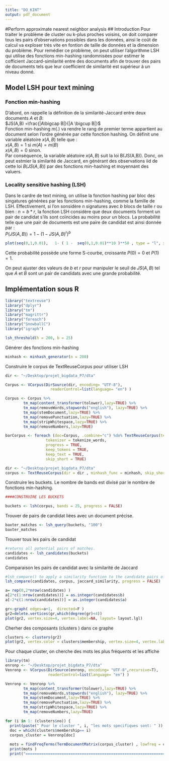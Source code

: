 ```yaml
---
title: "DO_KINT"
output: pdf_document
---
```


#Perform approximate nearest neighbor analysis
## Introduction
Pour traiter le problème de cluster ou k-plus proches voisins, on doit comparer tous les pairs d'observations possibles dans les données, ainsi le coût de calcul va exploser très vite en fontion de taille de données et la dimension du problème. Pour remédier ce problème, on peut utiliser l'algorithme LSH qui utilise des fonctions min-hashing randomnisées pour estimer le cofficient Jaccard-similarité entre des documents afin de trouver des pairs de documents tels que leur coefficient de similarité est supérieur à un niveau donné. 

## Model LSH pour text mining

### Fonction min-hashing

D'abord, on rappelle la définition de la similarité-Jaccard entre deux documents $A$ et $B$:  
$JS(A,B) =\frac{|A\bigcap B|}{|A \bigcup B|}$  
Fonction min-hashing $m(. )$ va rendre le rang de premier terme appartient au document selon l'ordre générée par cette fonction hashing. On définit une variable aléatoire $x(A,B)$ telle que :  
$x(A,B) = 1$ si $m(A) = m(B)$   
$x(A,B) =0$  sinon.   
Par conséquence, la variable aléatoire $x(A,B)$ suit la loi B(JS(A,B)). Donc, on peut estmier la similarité de Jaccard, en générant des observations iid de cette loi $B(JS(A,B))$ par des fonctions min-hashing et moyennant des valuers.  

### Locality sensitive hashing (LSH)
Dans le cardre de text mining, on utilise la fonction hashing par bloc des singatures générées par les fonctions min-hashing, comme la famille de LSH. Effectivement, si l'on sonsidère $n$ signatures avec $b$ blocs de taille $r$ ou bien : $n= b*r$, la fonction LSH considère que deux documents forment un pair de candidat s'ils sont coïncides au moins pour un blocs. La probabilité telle que une pair de documents est une paire de candidat est ainsi donnée par :  
$P(JS(A,B)) = 1 - ( 1-JS(A,B)^{r} )^ b$  


```r
plot(seq(0,1,0.01),   1- ( 1 -  seq(0,1,0.01)**10 )**50 , type = "l", xlab = "JS(A,B)", ylab = "P(JS(A,B)) ", col="red" )

```

Cette  probabilité possède une forme S-courbe, croissante $P(0) = 0$ et $P(1) =1$.  



On peut ajuster des valeurs de $b$ et $r$ pour manipuler le seuil de $JS(A,B)$ tel que $A$ et $B$ sont un pair de candidats avec une grande probabilité.

## Implémentation sous R 


```r
library("textreuse")
library("dplyr")
library("tm")
library("magrittr")
library("foreach")
library("SnowballC")
library("igraph")
```

```r
lsh_threshold(h = 200, b = 25)
```

Générer des fonctions min-hashing 

```r
minhash <- minhash_generator(n = 200)
```

Construire le corpus de TextReuseCorpus pour utiliser LSH

```r

dir <- "~/Desktop/projet_bigdata_P7/dta"

Corpus <- VCorpus(DirSource(dir, encoding= "UTF-8"), 
                    readerControl=list(language= "en") )   

Corpus <- Corpus %>%
        tm_map(content_transformer(tolower),lazy=TRUE) %>%
        tm_map(removeWords,stopwords("english"), lazy=TRUE) %>%
        tm_map(stemDocument,lazy=TRUE) %>% 
        tm_map(removePunctuation,lazy=TRUE) %>% 
        tm_map(stripWhitespace,lazy=TRUE) %>%
        tm_map(removeNumbers,lazy=TRUE)
```


```r

barCorpus <- foreach (doc=Corpus, .combine="c") %do% TextReuseCorpus(text=doc$content, 
                  tokenizer = tokenize_words,
                  progress = TRUE,
                  keep_tokens = TRUE,
                  keep_text = TRUE, 
                  skip_short = TRUE)

```


```r
dir <- "~/Desktop/projet_bigdata_P7/dta"
corpus <- TextReuseCorpus(dir = dir , minhash_func = minhash, skip_short = TRUE, n=10)
```

Construire les buckets. Le nombre de bands est divisé par le nombre de fonctions min-hashing.

```r
####CONSTRUIRE LES BUCKETS 

buckets <- lsh(corpus, bands = 25, progress = FALSE)
```



Trouver de pairs de candidat liées avec un document précise.
```r
baxter_matches <- lsh_query(buckets, "100")
baxter_matches
```


Trouver tous les pairs de candidat
```r
#returns all potential pairs of matches.
candidates <- lsh_candidates(buckets)
candidates
```



Comparaison les pairs de candidat avec la similarité de Jaccard
```r
#lsh_compare() to apply a similarity function to the candidate pairs of documents
lsh_compare(candidates, corpus, jaccard_similarity, progress = FALSE)
```




```r
a= rep(0,2*nrow(candidates) )
a[2*c(1:nrow(candidates))] = as.integer(candidates$b)
a[-2*c(1:nrow(candidates))] = as.integer(candidates$a)
```



```r
gr<-graph( edges=a+1,  directed=F ) 
gr2=delete.vertices(gr,which(degree(gr)<4))
plot(gr2, vertex.size=4, vertex.label=NA, layout= layout.lgl) 

```


Cherher des composants (clusters ) dans ce graphe 

```r
clusters <- clusters(gr2)
plot(gr2, vertex.color = clusters$membership, vertex.size=4, vertex.label=NA, layout= layout.lgl)
```


Pour chaque cluster, on cherche des mots les plus fréquents et les affiche 


```r
library(tm)
enronp <- "~/Desktop/projet_bigdata_P7/dta"
Venronp <- VCorpus(DirSource(enronp, encoding= "UTF-8",recursive=T),
                   readerControl=list(language= "en") ) 

Venronp <- Venronp %>%
        tm_map(content_transformer(tolower),lazy=TRUE) %>%
        tm_map(removeWords,stopwords("english"), lazy=TRUE) %>%
        tm_map(stemDocument,lazy=TRUE) %>% 
        tm_map(removePunctuation,lazy=TRUE) %>% 
        tm_map(stripWhitespace,lazy=TRUE) %>%
        tm_map(removeNumbers,lazy=TRUE)
```



```r
for (i in 1: (clusters$no)) {
  print(paste(" Pour le cluster ", i, "les mots specifiques sont: " ))
  doc = which(clusters$membership== i)
  corpus_cluster = Venronp[doc]
  
  mots = findFreqTerms(TermDocumentMatrix(corpus_cluster) , lowfreq = clusters$csize[i]/2, highfreq = Inf)
  print(mots ) 
  print("==============================================================")}
```



